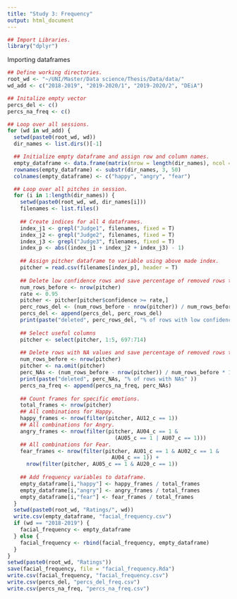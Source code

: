 ---
title: "Study 3: Frequency"
output: html_document
---
```{r}
## Import Libraries.
library("dplyr")
```

Importing dataframes
```{r}
## Define working directories.
root_wd <- "~/UNI/Master/Data science/Thesis/Data/data/"
wd_add <- c("2018-2019", "2019-2020/1", "2019-2020/2", "DEiA")

## Initalize empty vector
percs_del <- c()
percs_na_freq <- c()

## Loop over all sessions.
for (wd in wd_add) {
  setwd(paste0(root_wd, wd))
  dir_names <- list.dirs()[-1]

  ## Initialize empty dataframe and assign row and column names.
  empty_dataframe <- data.frame(matrix(nrow = length(dir_names), ncol = 3))
  rownames(empty_dataframe) <- substr(dir_names, 3, 50)
  colnames(empty_dataframe) <- c("happy", "angry", "fear")

  ## Loop over all pitches in session.
  for (i in 1:length(dir_names)) {
    setwd(paste0(root_wd, wd, dir_names[i]))
    filenames <- list.files() 
    
    ## Create indices for all 4 dataframes.
    index_j1 <- grepl("Judge1", filenames, fixed = T)
    index_j2 <- grepl("Judge2", filenames, fixed = T)
    index_j3 <- grepl("Judge3", filenames, fixed = T)
    index_p <- abs((index_j1 + index_j2 + index_j3) - 1)
  
    ## Assign pitcher dataframe to variable using above made index.
    pitcher = read.csv(filenames[index_p], header = T)
  
    ## Delete low confidence rows and save percentage of removed rows to vector.
    num_rows_before <- nrow(pitcher)
    rate <- 0.95
    pitcher <- pitcher[pitcher$confidence >= rate,]
    perc_rows_del <- (num_rows_before - nrow(pitcher)) / num_rows_before * 100
    percs_del <- append(percs_del, perc_rows_del)
    print(paste("deleted", perc_rows_del, "% of rows with low confidence" ))
  
    ## Select useful columns
    pitcher <- select(pitcher, 1:5, 697:714)
  
    ## Delete rows with NA values and save percentage of removed rows to vector.
    num_rows_before <- nrow(pitcher)
    pitcher <- na.omit(pitcher)
    perc_NAs <- (num_rows_before - nrow(pitcher)) / num_rows_before * 100
    print(paste("deleted", perc_NAs, "% of rows with NAs" ))
    percs_na_freq <- append(percs_na_freq, perc_NAs)
  
    ## Count frames for specific emotions.
    total_frames <- nrow(pitcher)
    ## All combinations for Happy.
    happy_frames <- nrow(filter(pitcher, AU12_c == 1))
    ## All combinations for Angry.
    angry_frames <- nrow(filter(pitcher, AU04_c == 1 & 
                                  (AU05_c == 1 | AU07_c == 1)))
    ## All combinations for Fear.
    fear_frames <- nrow(filter(pitcher, AU01_c == 1 & AU02_c == 1 & 
                                 AU04_c == 1)) + 
      nrow(filter(pitcher, AU05_c == 1 & AU20_c == 1))
   
    ## Add frequency variables to dataframe.
    empty_dataframe[i,"happy"] <- happy_frames / total_frames
    empty_dataframe[i,"angry"] <- angry_frames / total_frames
    empty_dataframe[i,"fear"] <- fear_frames / total_frames
  }
  setwd(paste0(root_wd, "Ratings/", wd))
  write.csv(empty_dataframe, "facial_frequency.csv")
  if (wd == "2018-2019") {
    facial_frequency <- empty_dataframe
  } else {
    facial_frequency <- rbind(facial_frequency, empty_dataframe)
  }
}
setwd(paste0(root_wd, "Ratings"))
save(facial_frequency, file = "facial_frequency.Rda")
write.csv(facial_frequency, "facial_frequency.csv")
write.csv(percs_del, "percs_del_freq.csv")
write.csv(percs_na_freq, "percs_na_freq.csv")
```